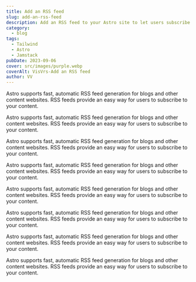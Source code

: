 ```yaml
---
title: Add an RSS feed
slug: add-an-rss-feed
description: Add an RSS feed to your Astro site to let users subscribe to your content.
category:
  - blog
tags:
  - Tailwind
  - Astro
  - Jamstack
pubDate: 2023-09-06
cover: src/images/purple.webp
coverAlt: VisVrs-Add an RSS feed
author: VV
---
```


Astro supports fast, automatic RSS feed generation for blogs and other content websites. RSS feeds provide an easy way for users to subscribe to your content.

Astro supports fast, automatic RSS feed generation for blogs and other content websites. RSS feeds provide an easy way for users to subscribe to your content.

Astro supports fast, automatic RSS feed generation for blogs and other content websites. RSS feeds provide an easy way for users to subscribe to your content.

Astro supports fast, automatic RSS feed generation for blogs and other content websites. RSS feeds provide an easy way for users to subscribe to your content.

Astro supports fast, automatic RSS feed generation for blogs and other content websites. RSS feeds provide an easy way for users to subscribe to your content.

Astro supports fast, automatic RSS feed generation for blogs and other content websites. RSS feeds provide an easy way for users to subscribe to your content.

Astro supports fast, automatic RSS feed generation for blogs and other content websites. RSS feeds provide an easy way for users to subscribe to your content.

Astro supports fast, automatic RSS feed generation for blogs and other content websites. RSS feeds provide an easy way for users to subscribe to your content.